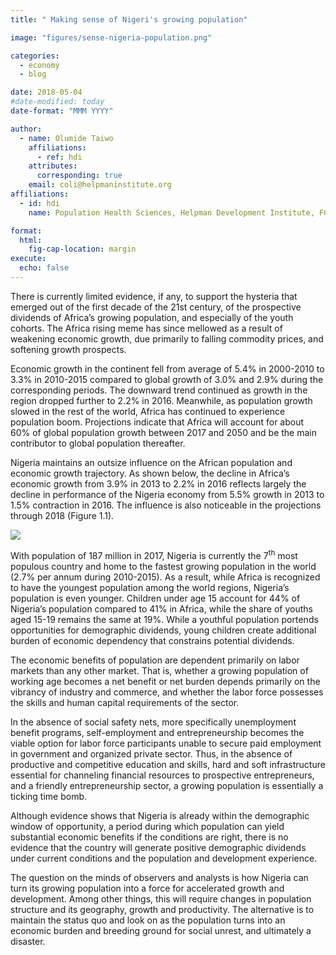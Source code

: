 ```yaml
---
title: " Making sense of Nigeri's growing population"

image: "figures/sense-nigeria-population.png"

categories:
  - economy
  - blog

date: 2018-05-04
#date-modified: today
date-format: "MMM YYYY"

author:
  - name: Olumide Taiwo
    affiliations:
      - ref: hdi
    attributes:
      corresponding: true
    email: coli@helpmaninstitute.org
affiliations:
  - id: hdi
    name: Population Health Sciences, Helpman Development Institute, FCT Abuja, Nigeria.

format: 
  html: 
    fig-cap-location: margin
execute:
  echo: false
---
```


There is currently limited evidence, if any, to support the hysteria that emerged out of the first decade of the 21st century, of the prospective dividends of Africa's growing population, and especially of the youth cohorts. The Africa rising meme has since mellowed as a result of weakening economic growth, due primarily to falling commodity prices, and softening growth prospects.

Economic growth in the continent fell from average of 5.4% in 2000-2010 to 3.3% in 2010-2015 compared to global growth of 3.0% and 2.9% during the corresponding periods. The downward trend continued as growth in the region dropped further to 2.2% in 2016. Meanwhile, as population growth slowed in the rest of the world, Africa has continued to experience population boom. Projections indicate that Africa will account for about 60% of global population growth between 2017 and 2050 and be the main contributor to global population thereafter.

Nigeria maintains an outsize influence on the African population and economic growth trajectory. As shown below, the decline in Africa's economic growth from 3.9% in 2013 to 2.2% in 2016 reflects largely the decline in performance of the Nigeria economy from 5.5% growth in 2013 to 1.5% contraction in 2016. The influence is also noticeable in the projections through 2018 (Figure 1.1).

![](figures/graph.png)

With population of 187 million in 2017, Nigeria is currently the 7^th^ most populous country and home to the fastest growing population in the world (2.7% per annum during 2010-2015). As a result, while Africa is recognized to have the youngest population among the world regions, Nigeria's population is even younger. Children under age 15 account for 44% of Nigeria's population compared to 41% in Africa, while the share of youths aged 15-19 remains the same at 19%. While a youthful population portends opportunities for demographic dividends, young children create additional burden of economic dependency that constrains potential dividends.

The economic benefits of population are dependent primarily on labor markets than any other market. That is, whether a growing population of working age becomes a net benefit or net burden depends primarily on the vibrancy of industry and commerce, and whether the labor force possesses the skills and human capital requirements of the sector.

In the absence of social safety nets, more specifically unemployment benefit programs, self-employment and entrepreneurship becomes the viable option for labor force participants unable to secure paid employment in government and organized private sector. Thus, in the absence of productive and competitive education and skills, hard and soft infrastructure essential for channeling financial resources to prospective entrepreneurs, and a friendly entrepreneurship sector, a growing population is essentially a ticking time bomb.

Although evidence shows that Nigeria is already within the demographic window of opportunity, a period during which population can yield substantial economic benefits if the conditions are right, there is no evidence that the country will generate positive demographic dividends under current conditions and the population and development experience.

The question on the minds of observers and analysts is how Nigeria can turn its growing population into a force for accelerated growth and development. Among other things, this will require changes in population structure and its geography, growth and productivity. The alternative is to maintain the status quo and look on as the population turns into an economic burden and breeding ground for social unrest, and ultimately a disaster.
